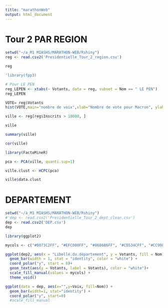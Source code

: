 ```yaml
---
title: "marathonWeb"
output: html_document
---
```




# Tour 2 PAR REGION 


```r
setwd("~/a_M1 MIASHS/MARATHON-WEB/Rshiny")
reg <- read.csv2('Presidentielle_Tour_2_region.csv')

reg

```


```r
'library(fpp3)
```


```r

# Pour LE PEN 
reg_LEPEN <- xtabs(~ Votants, data = reg, subset = Nom == "	LE PEN")
reg_LEPEN
```


```r
VOTE= reg$Votants
hist(VOTE,main="nombre de voix",xlab="Nombre de vote pour Macron", ylab="Nb. ind.")

```


```r
ville <- reg[reg$Inscrits > 10000, ]

ville
```


```r

summary(ville)

```


```r
cor(ville)
```


```r


library(FactoMineR)
```

```r
pca <- PCA(ville, quanti.sup=1)
```


```r
ville.clust <- HCPC(pca)

```


```r
ville$data.clust
```













# DEPARTEMENT

```r
setwd("~/a_M1 MIASHS/MARATHON-WEB/Rshiny")
#'dep <- read.csv2('Presidentielle_Tour_2_dept_clean.csv')
dep <- read.csv2('DEP.csv')
dep
```

```r
library(ggplot2)

```






```r


mycols <- c("#0073C2FF", "#EFC000FF", "#868686FF", "#CD534CFF", "#CC99FF", "#CD534CFF", "#800000", "#CD534CFF", "#000000", "#CD534CFF", "#FFFF00")

ggplot(dep2, aes(x = "Libellé.du.département", y = Votants, fill = Nom)) +
  geom_bar(width = 1, stat = "identity", color = "white") +
  coord_polar("y", start = 0)+
  geom_text(aes(y = Votants, label = Votants), color = "white")+
  scale_fill_manual(values = mycols) +
  theme_void()
```




```r
ggplot(data = dep, aes(x="",y=Voix, fill=Nom)) + 
  geom_bar(width=1, stat="identity") +
  coord_polar("y", start=0) 
  #scale_fill_manual
```



```r
```


```r
```

```r
```


```r
```


```r
```


```r
```

```r
```


```r
```


```r
```


```r
```

```r
```


```r
```


```r
```


```r
```

```r
```


```r
```


```r
```


```r
```

```r
```


```r
```


```r
```


```r
```

```r
```


```r
```


```r
```


```r
```

```r
```


```r
```


```r
```


```r
```
```r
```


```r
```


```r
```


```r
```

```r
```


```r
```


```r
```


```r
```

```r
```


```r
```


```r
```


```r
```

```r
```


```r
```


```r
```


```r
```

```r
```


```r
```


```r
```


```r
```

```r
```


```r
```


```r
```


```r
```

```r
```


```r
```


```r
```


```r
```

```r
```


```r
```


```r
```


```r
```

```r
```


```r
```


```r
```


```r
```

